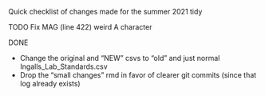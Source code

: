 
Quick checklist of changes made for the summer 2021 tidy

TODO
Fix MAG (line 422) weird A character


DONE

- Change the original and "NEW" csvs to "old" and just normal Ingalls_Lab_Standards.csv
- Drop the "small changes" rmd in favor of clearer git commits (since that log already exists)
